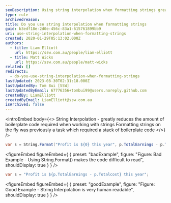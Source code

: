 ```yaml
---
seoDescription: Using string interpolation when formatting strings greatly reduces boilerplate code and makes it more human-readable.
type: rule
archivedreason:
title: Do you use string interpolation when formatting strings
guid: b3edf18e-2d0e-456c-83a1-615761899bb9
uri: use-string-interpolation-when-formatting-strings
created: 2020-01-29T05:13:02.000Z
authors:
  - title: Liam Elliott
    url: https://ssw.com.au/people/liam-elliott
  - title: Matt Wicks
    url: https://ssw.com.au/people/matt-wicks
related: []
redirects:
  - do-you-use-string-interpolation-when-formatting-strings
lastUpdated: 2023-08-30T02:31:18.000Z
lastUpdatedBy: Tom Bui [SSW]
lastUpdatedByEmail: 67776356+tombui99@users.noreply.github.com
createdBy: LiamElliott
createdByEmail: LiamElliott@ssw.com.au
isArchived: false
---
```


<introEmbed
  body={<>
String Interpolation - greatly reduces the amount of boilerplate code required when working with strings
Formatting strings on the fly was previously a task which required a stack of boilerplate code
  </>}
/>
```cs
var s = String.Format("Profit is ${0} this year", p.TotalEarnings - p.Totalcost);
```
<figureEmbed figureEmbed={ {
  preset: "badExample",
  figure: "Figure: Bad Example - Using String.Format() makes the code difficult to read",
  shouldDisplay: true
} } />


```cs
var s = "Profit is ${p.TotalEarnings - p.Totalcost} this year";
```
<figureEmbed figureEmbed={ {
  preset: "goodExample",
  figure: "Figure: Good Example - String Interpolation is very human readable",
  shouldDisplay: true
} } />
